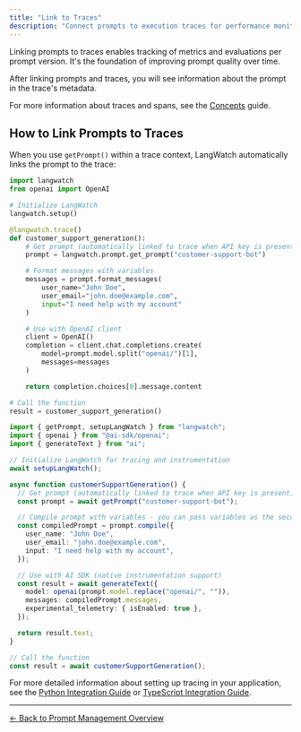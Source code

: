 ```yaml
---
title: "Link to Traces"
description: "Connect prompts to execution traces for performance monitoring and analysis"
---
```


Linking prompts to traces enables tracking of metrics and evaluations per prompt version. It's the foundation of improving prompt quality over time.

After linking prompts and traces, you will see information about the prompt in the trace's metadata.

For more information about traces and spans, see the [Concepts](/concepts) guide.

## How to Link Prompts to Traces

When you use `getPrompt()` within a trace context, LangWatch automatically links the prompt to the trace:

<Tabs>
<Tab title="Python SDK">

```python
import langwatch
from openai import OpenAI

# Initialize LangWatch
langwatch.setup()

@langwatch.trace()
def customer_support_generation():
    # Get prompt (automatically linked to trace when API key is present)
    prompt = langwatch.prompt.get_prompt("customer-support-bot")

    # Format messages with variables
    messages = prompt.format_messages(
        user_name="John Doe",
        user_email="john.doe@example.com",
        input="I need help with my account"
    )

    # Use with OpenAI client
    client = OpenAI()
    completion = client.chat.completions.create(
        model=prompt.model.split("openai/")[1],
        messages=messages
    )

    return completion.choices[0].message.content

# Call the function
result = customer_support_generation()
```

</Tab>
<Tab title="TypeScript SDK">

```typescript
import { getPrompt, setupLangWatch } from "langwatch";
import { openai } from "@ai-sdk/openai";
import { generateText } from "ai";

// Initialize LangWatch for tracing and instrumentation
await setupLangWatch();

async function customerSupportGeneration() {
  // Get prompt (automatically linked to trace when API key is present)
  const prompt = await getPrompt("customer-support-bot");

  // Compile prompt with variables - you can pass variables as the second argument
  const compiledPrompt = prompt.compile({
    user_name: "John Doe",
    user_email: "john.doe@example.com",
    input: "I need help with my account",
  });

  // Use with AI SDK (native instrumentation support)
  const result = await generateText({
    model: openai(prompt.model.replace("openai/", "")),
    messages: compiledPrompt.messages,
    experimental_telemetry: { isEnabled: true },
  });

  return result.text;
}

// Call the function
const result = await customerSupportGeneration();
```

</Tab>
</Tabs>

For more detailed information about setting up tracing in your application, see the [Python Integration Guide](/integration/python/guide) or [TypeScript Integration Guide](/integration/typescript/guide).

---

[← Back to Prompt Management Overview](/prompt-management/overview)
